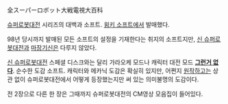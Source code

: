 全スーパーロボット大戦電視大百科

[[슈퍼로봇대전]] 시리즈의 대백과 소프트. [[윙키 소프트]]에서 발매했다.

98년 당시까지 발매된 모든 소프트의 설정을 기재한다는 취지의 소프트지만, [[신 슈퍼로봇대전]]과 [[마장기신]]은 다루지 않았다.

[[신 슈퍼로봇대전]] 스페셜 디스크와는 달리 가라오케 모드나 캐릭터 대전 모드 '''[[그런거 없다]]'''. 순수한 도감 소프트. 캐릭터와 메카닉 도감은 확실히 있지만, 어쩐지 [[원작]]하고는 상관 없이 슈퍼로봇대전에서 어떻게 등장했는지만 써 있는 의미불명의 도감이다.

전 2장으로 다른 한 장은 그때까지 슈퍼로봇대전의 CM영상 모음집이 들어있다.
